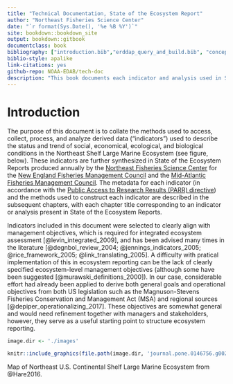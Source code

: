 ```yaml
---
title: "Technical Documentation, State of the Ecosystem Report"
author: "Northeast Fisheries Science Center"
date: "`r format(Sys.Date(), '%e %B %Y')`"
site: bookdown::bookdown_site
output: bookdown::gitbook
documentclass: book
bibliography: ["introduction.bib","erddap_query_and_build.bib", "conceptmods.bib", "trend_analysis.bib", "EPU.bib", "survey_data.bib", "Bennet_indicator.bib", "Revenue_Diversity.bib", "Aquaculture.bib", "NE_HAB.bib", "MAB_HAB.bib", "Comm_rel_vuln.bib", "Comm_climate_vuln.bib", "RW.bib", "thermal_hab_proj.bib", "occupancy.bib", "long_term_sst.bib", "seasonal_sst_anomaly_maps.bib", "Ich_div.bib", "Species_dist.bib", "CHL_PPD.bib", "zooplankton.bib", "Condition.bib", "productivity_tech_memo.bib","aggregate_groups.bib"]
biblio-style: apalike
link-citations: yes
github-repo: NOAA-EDAB/tech-doc
description: "This book documents each indicator and analysis used in State of the Ecosystem reporting"
---
```

# Introduction {-}

The purpose of this document is to collate the methods used to access, collect, process, and analyze derived data ("indicators") used to describe the status and trend of social, economical, ecological, and biological conditions in the Northeast Shelf Large Marine Ecosystem (see figure, below). These indicators are further synthesized in State of the Ecosystem Reports produced annually by the [Northeast Fisheries Science Center](https://www.nefsc.noaa.gov/) for the [New England Fisheries Management Council](https://www.nefmc.org/) and the [Mid-Atlantic Fisheries Management Council](http://www.mafmc.org/). The metadata for each indicator (in accordance with the [Public Access to Research Results (PARR) directive](http://obamawhitehouse.archives.gov/sites/default/files/microsites/ostp/ostp_public_access_memo_2013.pdf)) and the methods used to construct each indicator are described in the subsequent chapters, with each chapter title corresponding to an indicator or analysis present in State of the Ecosystem Reports.

Indicators included in this document were selected to clearly align with management objectives, which is required for integrated ecosystem assessment [@levin_integrated_2009], and has been advised many times in the literature [@degnbol_review_2004; @jennings_indicators_2005; @rice_framework_2005; @link_translating_2005]. A difficulty with pratical implementation of this in ecosystem reporting can be the lack of clearly specified ecosystem-level management objectives (although some have been suggested [@murawski_definitions_2000]). In our case, considerable effort had already been applied to derive both general goals and operational objectives from both US legislation such as the Magnuson-Stevens Fisheries Conservation and Management Act (MSA) and regional sources [@depiper_operationalizing_2017]. These objectives are somewhat general and would need refinement together with managers and stakeholders, however, they serve as a useful starting point to structure ecosystem reporting.

```r

image.dir <- './images'

knitr::include_graphics(file.path(image.dir, 'journal.pone.0146756.g002.PNG'))

```
Map of Northeast U.S. Continental Shelf Large Marine Ecosystem from @Hare2016.


<!-- **References** -->

<!-- Hare JA, Morrison WE, Nelson MW, Stachura MM, Teeters EJ, Griffis RB, et al. (2016) A Vulnerability Assessment of Fish and Invertebrates to Climate Change on the Northeast US Continental Shelf. PLoS ONE 11(2): e0146756. https://doi.org/10.1371/journal.pone.0146756 -->

<!-- -------------- -->
